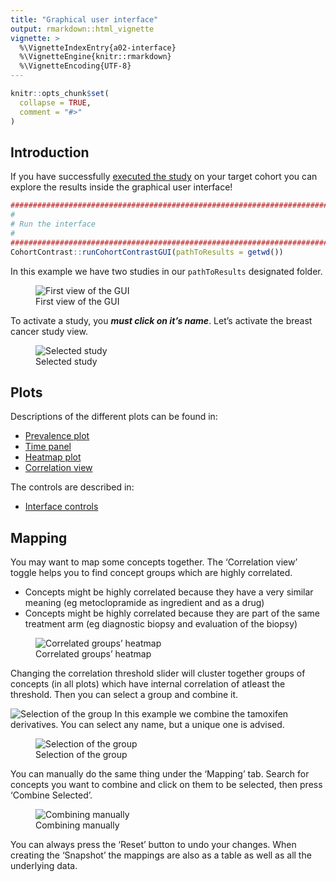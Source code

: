 ```yaml
---
title: "Graphical user interface"
output: rmarkdown::html_vignette
vignette: >
  %\VignetteIndexEntry{a02-interface}
  %\VignetteEngine{knitr::rmarkdown}
  %\VignetteEncoding{UTF-8}
---
```


```r
knitr::opts_chunk$set(
  collapse = TRUE,
  comment = "#>"
)
```

## Introduction

If you have successfully [executed the study](https://healthinformaticsut.github.io/CohortContrast/articles/a01_execution.html) on your target cohort you can explore the results inside the graphical user interface!

```r
################################################################################
#
# Run the interface
#
#################################################################################
CohortContrast::runCohortContrastGUI(pathToResults = getwd())
```

In this example we have two studies in our `pathToResults` designated folder.

![First view of the GUI](../man/figures/a02_1.png)

To activate a study, you ***must click on it's name***. Let's activate the breast cancer study view.

![Selected study](../man/figures/a02_2.png)

## Plots

Descriptions of the different plots can be found in:

  - [Prevalence plot](https://healthinformaticsut.github.io/CohortContrast/articles/a03_prevalence_plot.html)
  - [Time panel](https://healthinformaticsut.github.io/CohortContrast/articles/a04_time_panel.html)
  - [Heatmap plot](https://healthinformaticsut.github.io/CohortContrast/articles/a05_heatmap_plot.html)
  - [Correlation view](https://healthinformaticsut.github.io/CohortContrast/articles/a06_correlation_view.html)
  
The controls are described in:

  - [Interface controls](https://healthinformaticsut.github.io/CohortContrast/articles/a09_interface_controls.html)

## Mapping

You may want to map some concepts together. The 'Correlation view' toggle helps you to find concept groups which are highly correlated.

  - Concepts might be highly correlated because they have a very similar meaning (eg metoclopramide as ingredient and as a drug)
  - Concepts might be highly correlated because they are part of the same treatment arm (eg diagnostic biopsy and evaluation of the biopsy)
  
![Correlated groups' heatmap](../man/figures/a02_3.png)

Changing the correlation threshold slider will cluster together groups of concepts (in all plots) which have internal correlation of atleast the threshold. Then you can select a group and combine it.

![Selection of the group](../man/figures/a02_4.png)
In this example we combine the tamoxifen derivatives. You can select any name, but a unique one is advised.

![Selection of the group](../man/figures/a02_5.png)


You can manually do the same thing under the 'Mapping' tab. Search for concepts you want to combine and click on them to be selected, then press 'Combine Selected'.

![Combining manually](../man/figures/a02_6.png)


You can always press the 'Reset' button to undo your changes. When creating the 'Snapshot' the mappings are also as a table as well as all the underlying data.
